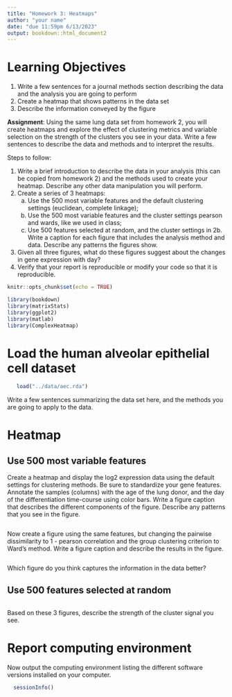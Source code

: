 ```yaml
---
title: "Homework 3: Heatmaps"
author: "your name"
date: "due 11:59pm 6/13/2023"
output: bookdown::html_document2
---
```


# Learning Objectives

1. Write a few sentences for a journal methods section describing the data and the analysis you are going to perform   
2. Create a heatmap that shows patterns in the data set  
3. Describe the information conveyed by the figure  

**Assignment**: Using the same lung data set from homework 2, you will create heatmaps and explore the effect of clustering metrics and variable selection on the strength of the clusters you see in your data.  Write a few sentences to describe the data and methods and to interpret the results. 

Steps to follow:

1. Write a brief introduction to describe the data in your analysis (this can be copied from homework 2) and the methods used to create your heatmap. Describe any other data manipulation you will perform.  
2. Create a series of 3 heatmaps:
    a. Use the 500 most variable features and the default clustering settings (euclidean, complete linkage);
    b. Use the 500 most variable features and the cluster settings pearson and wards, like we used in class; 
    c. Use 500 features selected at random, and the cluster settings in 2b.   
Write a caption for each figure that includes the analysis method and data.  Describe any patterns the figures show.
3. Given all three figures, what do these figures suggest about the changes in gene expression with day?
4. Verify that your report is reproducible or modify your code so that it is reproducible.  

```r
knitr::opts_chunk$set(echo = TRUE)
```

```r
library(bookdown)
library(matrixStats)
library(ggplot2)
library(matlab)
library(ComplexHeatmap)
```


# Load the human alveolar epithelial cell dataset

```r
   load("../data/aec.rda")
```

Write a few sentences summarizing the data set here, and the methods you are going to apply to the data.

# Heatmap

## Use 500 most variable features

Create a heatmap and display the log2 expression data using the default settings for clustering methods. Be sure to standardize your gene features. Annotate the samples (columns) with the age of the lung donor, and the day of the differentiation time-course using color bars. Write a figure caption that describes the different components of the figure.  Describe any patterns that you see in the figure.

```r


```

Now create a figure using the same features, but changing the pairwise dissimilarity to 1 - pearson correlation and the group clustering criterion to Ward's method. Write a figure caption and describe the results in the figure.

```r

```

   
Which figure do you think captures the information in the data better?


## Use 500 features selected at random


```r


```


Based on these 3 figures, describe the strength of the cluster signal you see.

# Report computing environment

Now output the computing environment listing the different software versions installed on your computer.

```r
  sessionInfo()
```
